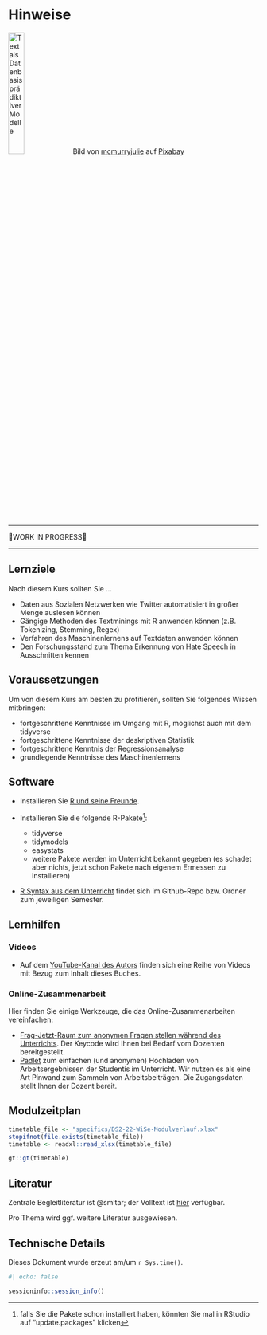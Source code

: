 # Hinweise {.unnumbered}




![Text als Datenbasis prädiktiver Modelle](img/text-mining-1476780_640.png){width=25%}
Bild von <a href="https://pixabay.com/de/users/mcmurryjulie-2375405/?utm_source=link-attribution&amp;utm_medium=referral&amp;utm_campaign=image&amp;utm_content=1476780">mcmurryjulie</a> auf <a href="https://pixabay.com/de//?utm_source=link-attribution&amp;utm_medium=referral&amp;utm_campaign=image&amp;utm_content=1476780">Pixabay</a>



---

🚧WORK IN PROGRESS🚧

---




## Lernziele

Nach diesem Kurs sollten Sie ...

- Daten aus Sozialen Netzwerken wie Twitter automatisiert in großer Menge auslesen können
- Gängige Methoden des Textminings mit R anwenden können (z.B. Tokenizing, Stemming, Regex)
- Verfahren des Maschinenlernens auf Textdaten anwenden können
- Den Forschungsstand zum Thema Erkennung von Hate Speech in Ausschnitten kennen




## Voraussetzungen

Um von diesem Kurs am besten zu profitieren,
sollten Sie folgendes Wissen mitbringen:

    
- fortgeschrittene Kenntnisse im Umgang mit R, möglichst auch mit dem tidyverse
- fortgeschrittene Kenntnisse der deskriptiven Statistik
- fortgeschrittene Kenntnis der Regressionsanalyse
- grundlegende Kenntnisse des Maschinenlernens




## Software

- Installieren Sie [R und seine Freunde](https://data-se.netlify.app/2021/11/30/installation-von-r-und-seiner-freunde/).

- Installieren Sie die folgende R-Pakete^[falls Sie die Pakete schon installiert haben, könnten Sie mal in RStudio auf "update.packages" klicken]:
    - tidyverse
    - tidymodels
    - easystats
    - weitere Pakete werden im Unterricht bekannt gegeben (es schadet aber nichts, jetzt schon Pakete nach eigenem Ermessen zu installieren)
- [R Syntax aus dem Unterricht](https://github.com/sebastiansauer/Lehre) findet sich im Github-Repo bzw. Ordner zum jeweiligen Semester.



## Lernhilfen


### Videos

- Auf dem [YouTube-Kanal des Autors](https://www.youtube.com/channel/UCkvdtj8maE7g-SOCh4aDB9g) finden sich eine Reihe von Videos mit Bezug zum Inhalt dieses Buches.



### Online-Zusammenarbeit

Hier finden Sie einige Werkzeuge, 
die das Online-Zusammenarbeiten vereinfachen: 

- [Frag-Jetzt-Raum zum anonymen Fragen stellen während des Unterrichts](https://frag.jetzt/home). Der Keycode wird Ihnen bei Bedarf vom Dozenten bereitgestellt.
- [Padlet](https://de.padlet.com/) zum einfachen (und anonymen) Hochladen von Arbeitsergebnissen der Studentis im Unterricht. Wir nutzen es als eine Art Pinwand zum Sammeln von Arbeitsbeiträgen. Die Zugangsdaten stellt Ihnen der Dozent bereit.





## Modulzeitplan





```r
timetable_file <- "specifics/DS2-22-WiSe-Modulverlauf.xlsx"
stopifnot(file.exists(timetable_file))
timetable <- readxl::read_xlsx(timetable_file)

gt::gt(timetable)
```








## Literatur

Zentrale Begleitliteratur ist @smltar; der Volltext ist [hier](https://smltar.com/) verfügbar.

Pro Thema wird ggf. weitere Literatur ausgewiesen. 



## Technische Details

Dieses Dokument wurde erzeut am/um `r Sys.time()`.


```r
#| echo: false

sessioninfo::session_info()

```

